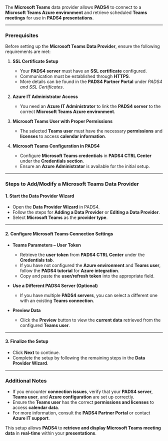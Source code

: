 
The **Microsoft Teams** data provider allows **PADS4** to connect to a **Microsoft Teams Azure environment** and retrieve scheduled **Teams meetings** for use in **PADS4 presentations**.  

---

### **Prerequisites**  
Before setting up the **Microsoft Teams Data Provider**, ensure the following requirements are met:  

1. **SSL Certificate Setup**  
   - Your **PADS4 server** must have an **SSL certificate** configured.  
   - Communication must be established through **HTTPS**.  
   - More details can be found in the **PADS4 Partner Portal** under _PADS4 and SSL Certificates_.  

2. **Azure IT Administrator Access**  
   - You need an **Azure IT Administrator** to link the **PADS4 server** to the correct **Microsoft Teams Azure environment**.  

3. **Microsoft Teams User with Proper Permissions**  
   - The selected **Teams user** must have the necessary **permissions** and **licenses** to access **calendar information**.  

4. **Microsoft Teams Configuration in PADS4**  
   - Configure **Microsoft Teams credentials** in **PADS4 CTRL Center** under the **Credentials section**.  
   - Ensure an **Azure Administrator** is available for the initial setup.  

---

### **Steps to Add/Modify a Microsoft Teams Data Provider**  

#### **1. Start the Data Provider Wizard**  
- Open the **Data Provider Wizard** in PADS4.  
- Follow the steps for **Adding a Data Provider** or **Editing a Data Provider**.  
- Select **Microsoft Teams** as the **provider type**.  

---

#### **2. Configure Microsoft Teams Connection Settings**  

- **Teams Parameters – User Token**  
  - Retrieve the **user token** from **PADS4 CTRL Center** under the **Credentials tab**.  
  - If you have not configured the **Azure environment** and **Teams user**, follow the **PADS4 tutorial** for **Azure integration**.  
  - Copy and paste the **user/refresh token** into the appropriate field.  

- **Use a Different PADS4 Server (Optional)**  
  - If you have multiple **PADS4 servers**, you can select a different one with an existing **Teams connection**.  

- **Preview Data**  
  - Click the **Preview** button to view the **current data** retrieved from the configured **Teams user**.  

---

#### **3. Finalize the Setup**  
- Click **Next** to continue.  
- Complete the setup by following the remaining steps in the **Data Provider Wizard**.  

---

### **Additional Notes**  
- If you encounter **connection issues**, verify that your **PADS4 server**, **Teams user**, and **Azure configuration** are set up correctly.  
- Ensure the **Teams user** has the correct **permissions and licenses** to access **calendar data**.  
- For more information, consult the **PADS4 Partner Portal** or contact **Azure IT support**.  

This setup allows **PADS4** to **retrieve and display Microsoft Teams meeting data** in **real-time** within your **presentations**. 